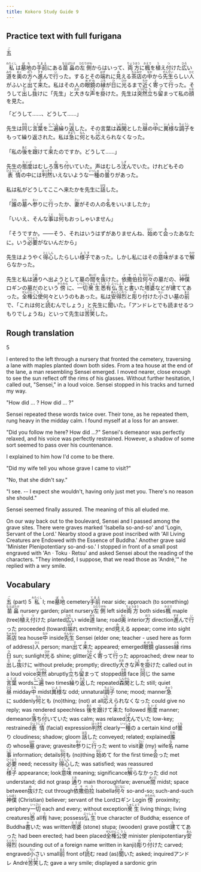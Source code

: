 ```yaml
---
title: Kokoro Study Guide 9
---
```


## Practice text with full furigana

<p>
<ruby><rb>五</rb><rt>ご</rt></ruby>
</p>

<p>
<ruby><rb>私</rb><rt>わたくし</rt></ruby>は<ruby><rb>墓地</rb><rt>ぼち</rt></ruby>の<ruby><rb>手前</rb><rt>てまえ</rt></ruby>にある<ruby><rb>苗畠</rb><rt>なえばたけ</rt></ruby>の<ruby><rb>左側</rb><rt>ひだりがわ</rt></ruby>からはいって、<ruby><rb>両方</rb><rt>りょうほう</rt></ruby>に<ruby><rb>楓</rb><rt>かえで</rt></ruby>を<ruby><rb>植</rb><rt>う</rt></ruby>え<ruby><rb>付</rb><rt>つ</rt></ruby>けた<ruby><rb>広</rb><rt>ひろ</rt></ruby>い<ruby><rb>道</rb><rt>みち</rt></ruby>を<ruby><rb>奥</rb><rt>おく</rt></ruby>の<ruby><rb>方</rb><rt>ほう</rt></ruby>へ<ruby><rb>進</rb><rt>すす</rt></ruby>んで<ruby><rb>行</rb><rt>い</rt></ruby>った。するとその<ruby><rb>端</rb><rt>はず</rt></ruby>れに<ruby><rb>見</rb><rt>み</rt></ruby>える<ruby><rb>茶店</rb><rt>ちゃみせ</rt></ruby>の<ruby><rb>中</rb><rt>なか</rt></ruby>から<ruby><rb>先生</rb><rt>せんせい</rt></ruby>らしい<ruby><rb>人</rb><rt>ひと</rt></ruby>がふいと<ruby><rb>出</rb><rt>で</rt></ruby>て<ruby><rb>来</rb><rt>き</rt></ruby>た。私はその人の<ruby><rb>眼鏡</rb><rt>めがね</rt></ruby>の<ruby><rb>縁</rb><rt>ふち</rt></ruby>が<ruby><rb>日</rb><rt>ひ</rt></ruby>に<ruby><rb>光</rb><rt>ひか</rt></ruby>るまで<ruby><rb>近</rb><rt>ちか</rt></ruby>く<ruby><rb>寄</rb><rt>よ</rt></ruby>って<ruby><rb>行</rb><rt>い</rt></ruby>った。そうして<ruby><rb>出</rb><rt>だ</rt></ruby>し<ruby><rb>抜</rb><rt>ぬ</rt></ruby>けに「先生」と<ruby><rb>大</rb><rt>おお</rt></ruby>きな<ruby><rb>声</rb><rt>こえ</rt></ruby>を<ruby><rb>掛</rb><rt>か</rt></ruby>けた。先生は<ruby><rb>突然</rb><rt>とつぜん</rt></ruby><ruby><rb>立</rb><rt>た</rt></ruby>ち<ruby><rb>留</rb><rt>ど</rt></ruby>まって私の<ruby><rb>顔</rb><rt>かお</rt></ruby>を見た。
</p>

<p>「どうして……、どうして……」</p>
<p>
先生は<ruby><rb>同</rb><rt>おな</rt></ruby>じ<ruby><rb>言葉</rb><rt>ことば</rt></ruby>を<ruby><rb>二遍</rb><rt>にへん</rt></ruby><ruby><rb>繰</rb><rt>く</rt></ruby>り<ruby><rb>返</rb><rt>かえ</rt></ruby>した。その言葉は<ruby><rb>森閑</rb><rt>しんかん</rt></ruby>とした<ruby><rb>昼</rb><rt>ひる</rt></ruby>の<ruby><rb>中</rb><rt>うち</rt></ruby>に<ruby><rb>異様</rb><rt>いよう</rt></ruby>な<ruby><rb>調子</rb><rt>ちょうし</rt></ruby>をもって繰り返された。私は<ruby><rb>急</rb><rt>きゅう</rt></ruby>に<ruby><rb>何</rb><rt>なん</rt></ruby>とも<ruby><rb>応</rb><rt>こた</rt></ruby>えられなくなった。
</p>

<p>
「私の<ruby><rb>後</rb><rt>あと</rt></ruby>を<ruby><rb>跟</rb><rt>つ</rt></ruby>けて<ruby><rb>来</rb><rt>き</rt></ruby>たのですか。どうして……」
</p>

<p>
先生の<ruby><rb>態度</rb><rt>たいど</rt></ruby>はむしろ<ruby><rb>落</rb><rt>お</rt></ruby>ち<ruby><rb>付</rb><rt>つ</rt></ruby>いていた。声はむしろ<ruby><rb>沈</rb><rt>しず</rt></ruby>んでいた。けれどもその<ruby><rb>表情</rb><rt>ひょうじょう</rt></ruby>の中には<ruby><rb>判然</rb><rt>はっきり</rt></ruby>いえないような<ruby><rb>一種</rb><rt>いっしゅ</rt></ruby>の<ruby><rb>曇</rb><rt>くも</rt></ruby>りがあった。
</p>

<p>
私は私がどうしてここへ来たかを先生に<ruby><rb>話</rb><rt>はな</rt></ruby>した。
</p>

<p>
「<ruby><rb>誰</rb><rt>だれ</rt></ruby>の<ruby><rb>墓</rb><rt>はか</rt></ruby>へ<ruby><rb>参</rb><rt>まい</rt></ruby>りに<ruby><rb>行</rb><rt>い</rt></ruby>ったか、<ruby><rb>妻</rb><rt>さい</rt></ruby>がその人の<ruby><rb>名</rb><rt>な</rt></ruby>をいいましたか」
</p>

<p>
「いいえ、そんな<ruby><rb>事</rb><rt>こと</rt></ruby>は<ruby><rb>何</rb><rt>なに</rt></ruby>もおっしゃいません」
</p>

<p>
「そうですか。――そう、それはいうはずがありませんね、<ruby><rb>始</rb><rt>はじ</rt></ruby>めて<ruby><rb>会</rb><rt>あ</rt></ruby>ったあなたに。いう<ruby><rb>必要</rb><rt>ひつよう</rt></ruby>がないんだから」
</p>

<p>
先生はようやく<ruby><rb>得心</rb><rt>とくしん</rt></ruby>したらしい<ruby><rb>様子</rb><rt>ようす</rt></ruby>であった。しかし私にはその<ruby><rb>意味</rb><rt>いみ</rt></ruby>がまるで<ruby><rb>解</rb><rt>わか</rt></ruby>らなかった。
</p>

<p>
先生と私は<ruby><rb>通</rb><rt>とお</rt></ruby>りへ出ようとして墓の<ruby><rb>間</rb><rt>あいだ</rt></ruby>を<ruby><rb>抜</rb><rt>ぬ</rt></ruby>けた。<ruby><rb>依撒伯拉</rb><rt>イサベラ</rt></ruby><ruby><rb>何々</rb><rt>なになに</rt></ruby>の墓だの、<ruby><rb>神僕</rb><rt>しんぼく</rt></ruby>ロギンの墓だのという<ruby><rb>傍</rb><rt>かたわら</rt></ruby>に、<ruby><rb>一切</rb><rt>いっさい</rt></ruby><ruby><rb>衆生</rb><rt>しゅじょう</rt></ruby><ruby><rb>悉</rb><rt>しつ</rt></ruby><ruby><rb>有</rb><rt>う</rt></ruby><ruby><rb>仏生</rb><rt>ぶっしょう</rt></ruby>と<ruby><rb>書</rb><rt>か</rt></ruby>いた<ruby><rb>塔婆</rb><rt>とうば</rt></ruby>などが<ruby><rb>建</rb><rt>た</rt></ruby>ててあった。<ruby><rb>全権</rb><rt>ぜんけん</rt></ruby><ruby><rb>公使</rb><rt>こうし</rt></ruby>何々というのもあった。私は<ruby><rb>安</rb><rt>あん</rt></ruby><ruby><rb>得</rb><rt>とく</rt></ruby><ruby><rb>烈</rb><rt>れつ</rt></ruby>と<ruby><rb>彫</rb><rt>ほ</rt></ruby>り<ruby><rb>付</rb><rt>つ</rt></ruby>けた<ruby><rb>小</rb><rt>ちい</rt></ruby>さい墓の<ruby><rb>前</rb><rt>まえ</rt></ruby>で、「これは何と<ruby><rb>読</rb><rt>よ</rt></ruby>むんでしょう」と先生に<ruby><rb>聞</rb><rt>き</rt></ruby>いた。「アンドレとでも読ませるつもりでしょうね」といって先生は<ruby><rb>苦笑</rb><rt>くしょう</rt></ruby>した。
</p>


## Rough translation

5

I entered to the left through a nursery that fronted the cemetery, traversing a lane with maples planted down both sides. From a tea house at the end of the lane, a man resembling Sensei emerged. I moved nearer, close enough to see the sun reflect off the rims of his glasses. Without further hesitation, I called out, "Sensei," in a loud voice. Sensei stopped in his tracks and turned my way.

"How did ... ? How did ... ?"

Sensei repeated these words twice over. Their tone, as he repeated them, rung heavy in the midday calm. I found myself at a loss for an answer.

"Did you follow me here? How did ...?" Sensei's demeanor was perfectly relaxed, and his voice was perfectly restrained. However, a shadow of some sort seemed to pass over his countenance.

I explained to him how I'd come to be there.

"Did my wife tell you whose grave I came to visit?"

"No, that she didn't say."

"I see. -- I expect she wouldn't, having only just met you. There's no reason she should."

Sensei seemed finally assured. The meaning of this all eluded me.

On our way back out to the boulevard, Sensei and I passed among the grave sites. There were graves marked 'Isabella so-and-so' and 'Login, Servant of the Lord.' Nearby stood a grave post inscribed with 'All Living Creatures are Endowed with the Essence of Buddha.' Another grave said 'Minister Plenipotentiary so-and-so.' I stopped in front of a small post engraved with 'An · Toku · Retsu' and asked Sensei about the reading of the characters. "They intended, I suppose, that we read those as 'André,'" he replied with a wry smile.  


## Vocabulary

<p>
<span class="vocabstudy"><ruby><rb>五</rb><rt>ご</rt></ruby>&nbsp;(part) 5</span>
<span class="vocabstudy"><ruby><rb>私</rb><rt>わたくし</rt></ruby>&nbsp;I; me</span><span class="vocabstudy"><ruby><rb>墓地</rb><rt>ぼち</rt></ruby>&nbsp;cemetery</span><span class="vocabstudy"><ruby><rb>手前</rb><rt>てまえ</rt></ruby>&nbsp;near side; approach (to something)</span><span class="vocabstudy"><ruby><rb>苗畠</rb><rt>なえばたけ</rt></ruby>&nbsp;nursery garden; plant nursery</span><span class="vocabstudy"><ruby><rb>左側</rb><rt>ひだりがわ</rt></ruby>&nbsp;left side</span><span class="vocabstudy"><ruby><rb>両方</rb><rt>りょうほう</rt></ruby>&nbsp;both sides</span><span class="vocabstudy"><ruby><rb>楓</rb><rt>かえで</rt></ruby>&nbsp;maple (tree)</span><span class="vocabstudy"><ruby><rb>植</rb><rt>う</rt></ruby>え<ruby><rb>付</rb><rt>つ</rt></ruby>けた&nbsp;planted</span><span class="vocabstudy"><ruby><rb>広</rb><rt>ひろ</rt></ruby>い&nbsp;wide</span><span class="vocabstudy"><ruby><rb>道</rb><rt>みち</rt></ruby>&nbsp;lane; road</span><span class="vocabstudy"><ruby><rb>奥</rb><rt>おく</rt></ruby>&nbsp;interior</span><span class="vocabstudy"><ruby><rb>方</rb><rt>ほう</rt></ruby>&nbsp;direction</span><span class="vocabstudy"><ruby><rb>進</rb><rt>すす</rt></ruby>んで<ruby><rb>行</rb><rt>い</rt></ruby>った&nbsp;proceeded (toward)</span><span class="vocabstudy"><ruby><rb>端</rb><rt>はず</rt></ruby>れ&nbsp;extremity; end</span><span class="vocabstudy"><ruby><rb>見</rb><rt>み</rt></ruby>える&nbsp;appear; come into sight</span><span class="vocabstudy"><ruby><rb>茶店</rb><rt>ちゃみせ</rt></ruby>&nbsp;tea house</span><span class="vocabstudy"><ruby><rb>中</rb><rt>なか</rt></ruby>&nbsp;inside</span><span class="vocabstudy"><ruby><rb>先生</rb><rt>せんせい</rt></ruby>&nbsp;Sensei (elder one; teacher - used here as form of address)</span><span class="vocabstudy"><ruby><rb>人</rb><rt>ひと</rt></ruby>&nbsp;person; man</span><span class="vocabstudy"><ruby><rb>出</rb><rt>で</rt></ruby>て<ruby><rb>来</rb><rt>き</rt></ruby>た&nbsp;appeared; emerged</span><span class="vocabstudy"><ruby><rb>眼鏡</rb><rt>めがね</rt></ruby>&nbsp;glasses</span><span class="vocabstudy"><ruby><rb>縁</rb><rt>ふち</rt></ruby>&nbsp;rims</span><span class="vocabstudy"><ruby><rb>日</rb><rt>ひ</rt></ruby>&nbsp;sun; sunlight</span><span class="vocabstudy"><ruby><rb>光</rb><rt>ひか</rt></ruby>る&nbsp;shine; glitter</span><span class="vocabstudy"><ruby><rb>近</rb><rt>ちか</rt></ruby>く<ruby><rb>寄</rb><rt>よ</rt></ruby>って<ruby><rb>行</rb><rt>い</rt></ruby>った&nbsp;approached; drew near to</span><span class="vocabstudy"><ruby><rb>出</rb><rt>だ</rt></ruby>し<ruby><rb>抜</rb><rt>ぬ</rt></ruby>けに&nbsp;without prelude; promptly; directly</span><span class="vocabstudy"><ruby><rb>大</rb><rt>おお</rt></ruby>きな<ruby><rb>声</rb><rt>こえ</rt></ruby>を<ruby><rb>掛</rb><rt>か</rt></ruby>けた&nbsp;called out in a loud voice</span><span class="vocabstudy"><ruby><rb>突然</rb><rt>とつぜん</rt></ruby>&nbsp;abruptly</span><span class="vocabstudy"><ruby><rb>立</rb><rt>た</rt></ruby>ち<ruby><rb>留</rb><rt>ど</rt></ruby>まって&nbsp;stopped</span><span class="vocabstudy"><ruby><rb>顔</rb><rt>かお</rt></ruby>&nbsp;face</span>
<span class="vocabstudy"><ruby><rb>同</rb><rt>おな</rt></ruby>じ&nbsp;the same</span><span class="vocabstudy"><ruby><rb>言葉</rb><rt>ことば</rt></ruby>&nbsp;words</span><span class="vocabstudy"><ruby><rb>二遍</rb><rt>にへん</rt></ruby>&nbsp;two times</span><span class="vocabstudy"><ruby><rb>繰</rb><rt>く</rt></ruby>り<ruby><rb>返</rb><rt>かえ</rt></ruby>した&nbsp;repeated</span><span class="vocabstudy"><ruby><rb>森閑</rb><rt>しんかん</rt></ruby>とした&nbsp;still; quiet</span><span class="vocabstudy"><ruby><rb>昼</rb><rt>ひる</rt></ruby>&nbsp;midday</span><span class="vocabstudy"><ruby><rb>中</rb><rt>うち</rt></ruby>&nbsp;midst</span><span class="vocabstudy"><ruby><rb>異様</rb><rt>いよう</rt></ruby>な&nbsp;odd; unnatural</span><span class="vocabstudy"><ruby><rb>調子</rb><rt>ちょうし</rt></ruby>&nbsp;tone; mood; manner</span><span class="vocabstudy"><ruby><rb>急</rb><rt>きゅう</rt></ruby>に&nbsp;suddenly</span><span class="vocabstudy"><ruby><rb>何</rb><rt>なん</rt></ruby>とも&nbsp;(no)thing; (not) at all</span><span class="vocabstudy"><ruby><rb>応</rb><rt>こた</rt></ruby>えられなくなった&nbsp;could give no reply; was rendered speechless</span>
<span class="vocabstudy"><ruby><rb>後</rb><rt>あと</rt></ruby>を<ruby><rb>跟</rb><rt>つ</rt></ruby>けて<ruby><rb>来</rb><rt>き</rt></ruby>た&nbsp;followed</span>
<span class="vocabstudy"><ruby><rb>態度</rb><rt>たいど</rt></ruby>&nbsp;manner; demeanor</span><span class="vocabstudy"><ruby><rb>落</rb><rt>お</rt></ruby>ち<ruby><rb>付</rb><rt>つ</rt></ruby>いていた&nbsp;was calm; was relaxed</span><span class="vocabstudy"><ruby><rb>沈</rb><rt>しず</rt></ruby>んでいた&nbsp;low-key; restrained</span><span class="vocabstudy"><ruby><rb>表情</rb><rt>ひょうじょう</rt></ruby>&nbsp;(facial) expression</span><span class="vocabstudy"><ruby><rb>判然</rb><rt>はっきり</rt></ruby>&nbsp;clearly</span><span class="vocabstudy"><ruby><rb>一種</rb><rt>いっしゅ</rt></ruby>の&nbsp;a certain kind of</span><span class="vocabstudy"><ruby><rb>曇</rb><rt>くも</rt></ruby>り&nbsp;cloudiness; shadow; gloom</span>
<span class="vocabstudy"><ruby><rb>話</rb><rt>はな</rt></ruby>した&nbsp;conveyed; related; explained</span>
<span class="vocabstudy"><ruby><rb>誰</rb><rt>だれ</rt></ruby>の&nbsp;whose</span><span class="vocabstudy"><ruby><rb>墓</rb><rt>はか</rt></ruby>&nbsp;grave; gravesite</span><span class="vocabstudy"><ruby><rb>参</rb><rt>まい</rt></ruby>りに<ruby><rb>行</rb><rt>い</rt></ruby>った&nbsp;went to visit</span><span class="vocabstudy"><ruby><rb>妻</rb><rt>さい</rt></ruby>&nbsp;(my) wife</span><span class="vocabstudy"><ruby><rb>名</rb><rt>な</rt></ruby>&nbsp;name</span>
<span class="vocabstudy"><ruby><rb>事</rb><rt>こと</rt></ruby>&nbsp;information; details</span><span class="vocabstudy"><ruby><rb>何</rb><rt>なに</rt></ruby>も&nbsp;(no)thing</span>
<span class="vocabstudy"><ruby><rb>始</rb><rt>はじ</rt></ruby>めて&nbsp;for the first time</span><span class="vocabstudy"><ruby><rb>会</rb><rt>あ</rt></ruby>った&nbsp;met</span><span class="vocabstudy"><ruby><rb>必要</rb><rt>ひつよう</rt></ruby>&nbsp;need; necessity</span>
<span class="vocabstudy"><ruby><rb>得心</rb><rt>とくしん</rt></ruby>した&nbsp;was satisfied; was reassured</span><span class="vocabstudy"><ruby><rb>様子</rb><rt>ようす</rt></ruby>&nbsp;appearance; look</span><span class="vocabstudy"><ruby><rb>意味</rb><rt>いみ</rt></ruby>&nbsp;meaning; significance</span><span class="vocabstudy"><ruby><rb>解</rb><rt>わか</rt></ruby>らなかった&nbsp;did not understand; did not grasp</span>
<span class="vocabstudy"><ruby><rb>通</rb><rt>とお</rt></ruby>り&nbsp;main thoroughfare; avenue</span><span class="vocabstudy"><ruby><rb>間</rb><rt>あいだ</rt></ruby>&nbsp;midst; space between</span><span class="vocabstudy"><ruby><rb>抜</rb><rt>ぬ</rt></ruby>けた&nbsp;cut through</span><span class="vocabstudy"><ruby><rb>依撒伯拉</rb><rt>イサベラ</rt></ruby>&nbsp;Isabella</span><span class="vocabstudy"><ruby><rb>何々</rb><rt>なになに</rt></ruby>&nbsp;so-and-so; such-and-such</span><span class="vocabstudy"><ruby><rb>神僕</rb><rt>しんぼく</rt></ruby>&nbsp;(Christian) believer; servant of the Lord</span><span class="vocabstudy">ロギン&nbsp;Login</span><span class="vocabstudy"><ruby><rb>傍</rb><rt>かたわら</rt></ruby>&nbsp;proximity; periphery</span><span class="vocabstudy"><ruby><rb>一切</rb><rt>いっさい</rt></ruby>&nbsp;each and every; without exception</span><span class="vocabstudy"><ruby><rb>衆生</rb><rt>しゅじょう</rt></ruby>&nbsp;living things; living creatures</span><span class="vocabstudy"><ruby><rb>悉</rb><rt>しつ</rt></ruby>&nbsp;all</span><span class="vocabstudy"><ruby><rb>有</rb><rt>う</rt></ruby>&nbsp;have; possess</span><span class="vocabstudy"><ruby><rb>仏生</rb><rt>ぶっしょう</rt></ruby>&nbsp;true character of Buddha; essence of Buddha</span><span class="vocabstudy"><ruby><rb>書</rb><rt>か</rt></ruby>いた&nbsp;was written</span><span class="vocabstudy"><ruby><rb>塔婆</rb><rt>とうば</rt></ruby>&nbsp;(stone) stupa; (wooden) grave post</span><span class="vocabstudy"><ruby><rb>建</rb><rt>た</rt></ruby>ててあった&nbsp;had been erected; had been placed</span><span class="vocabstudy"><ruby><rb>全権</rb><rt>ぜんけん</rt></ruby><ruby><rb>公使</rb><rt>こうし</rt></ruby>&nbsp;minister plenipotentiary</span><span class="vocabstudy"><ruby><rb>安</rb><rt>あん</rt></ruby><ruby><rb>得</rb><rt>とく</rt></ruby><ruby><rb>烈</rb><rt>れつ</rt></ruby>&nbsp;(sounding out of a foreign name written in kanji)</span><span class="vocabstudy"><ruby><rb>彫</rb><rt>ほ</rt></ruby>り<ruby><rb>付</rb><rt>つ</rt></ruby>けた&nbsp;carved; engraved</span><span class="vocabstudy"><ruby><rb>小</rb><rt>ちい</rt></ruby>さい&nbsp;small</span><span class="vocabstudy"><ruby><rb>前</rb><rt>まえ</rt></ruby>&nbsp;front of</span><span class="vocabstudy"><ruby><rb>読</rb><rt>よ</rt></ruby>む&nbsp;read (as)</span><span class="vocabstudy"><ruby><rb>聞</rb><rt>き</rt></ruby>いた&nbsp;asked; inquired</span><span class="vocabstudy">アンドレ&nbsp;André</span><span class="vocabstudy"><ruby><rb>苦笑</rb><rt>くしょう</rt></ruby>した&nbsp;gave a wry smile; displayed a sardonic grin</span>
</p>
